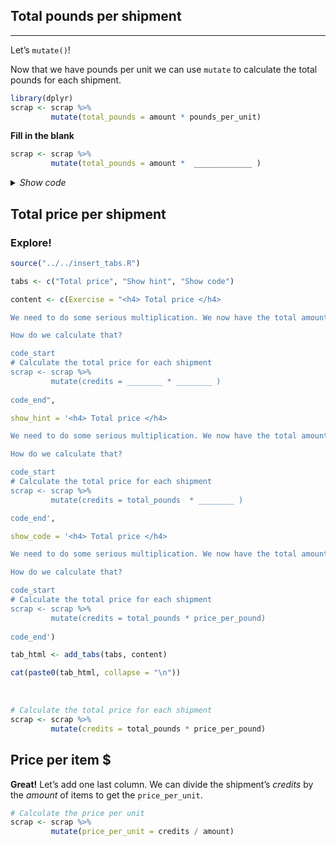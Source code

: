 

## Total pounds per shipment {-}
<hr class="hrlvl2">

Let's `mutate()`! 

Now that we have pounds per unit we can use `mutate` to calculate the total pounds for each shipment.


```r
library(dplyr)
scrap <- scrap %>% 
         mutate(total_pounds = amount * pounds_per_unit)
```

__Fill in the blank__
```r

scrap <- scrap %>% 
         mutate(total_pounds = amount *  _____________ )
```

<details>
<summary class = "btn_code">_Show code_</summary>
<p><div class="quiz" style="margin-top: -6px;">
```r
scrap <- scrap %>% 
         mutate(total_pounds = amount * pounds_per_unit)
```
</div></p></details>


## Total price per shipment {-}

<div class="tip">
### <i class="fa fa-user-astronaut" style="color: green;"></i> Explore! {-}

```r
source("../../insert_tabs.R")

tabs <- c("Total price", "Show hint", "Show code")

content <- c(Exercise = "<h4> Total price </h4>

We need to do some serious multiplication. We now have the total amount shipped in pounds, and the price per pound, but we want to know the total price for each transaction. 

How do we calculate that? 

code_start
# Calculate the total price for each shipment
scrap <- scrap %>% 
         mutate(credits = ________ * ________ )
         
code_end",

show_hint = '<h4> Total price </h4>

We need to do some serious multiplication. We now have the total amount shipped in pounds, and the price per pound, but we want to know the total price for each transaction. 

How do we calculate that?

code_start
# Calculate the total price for each shipment
scrap <- scrap %>% 
         mutate(credits = total_pounds  * ________ )

code_end',

show_code = '<h4> Total price </h4>

We need to do some serious multiplication. We now have the total amount shipped in pounds, and the price per pound, but we want to know the total price for each transaction. 

How do we calculate that?

code_start
# Calculate the total price for each shipment
scrap <- scrap %>% 
         mutate(credits = total_pounds * price_per_pound)
         
code_end')

tab_html <- add_tabs(tabs, content)

cat(paste0(tab_html, collapse = "\n"))
```
</div>

<br>

```r
# Calculate the total price for each shipment
scrap <- scrap %>% 
         mutate(credits = total_pounds * price_per_pound)
```


## Price per item $ {-}

__Great!__ Let's add one last column. We can divide the shipment's _credits_ by the _amount_ of items to get the `price_per_unit`.

```r
# Calculate the price per unit
scrap <- scrap %>% 
         mutate(price_per_unit = credits / amount)
```

<br>
